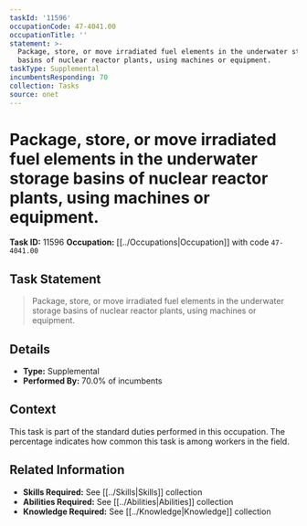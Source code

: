 ```yaml
---
taskId: '11596'
occupationCode: 47-4041.00
occupationTitle: ''
statement: >-
  Package, store, or move irradiated fuel elements in the underwater storage
  basins of nuclear reactor plants, using machines or equipment.
taskType: Supplemental
incumbentsResponding: 70
collection: Tasks
source: onet
---
```

# Package, store, or move irradiated fuel elements in the underwater storage basins of nuclear reactor plants, using machines or equipment.

**Task ID:** 11596
**Occupation:** [[../Occupations|Occupation]] with code `47-4041.00`

## Task Statement

> Package, store, or move irradiated fuel elements in the underwater storage basins of nuclear reactor plants, using machines or equipment.

## Details

- **Type:** Supplemental
- **Performed By:** 70.0% of incumbents

## Context

This task is part of the standard duties performed in this occupation. The percentage indicates how common this task is among workers in the field.

## Related Information

- **Skills Required:** See [[../Skills|Skills]] collection
- **Abilities Required:** See [[../Abilities|Abilities]] collection
- **Knowledge Required:** See [[../Knowledge|Knowledge]] collection

